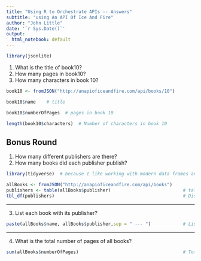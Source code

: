```yaml
---
title: "Using R to Orchestrate APIs -- Answers"
subtitle: "using An API Of Ice And Fire"
author: "John Little"
date: '`r Sys.Date()`'
output:
  html_notebook: default
---
```


```r
library(jsonlite)
```


1. What is the title of book10?
2. How many pages in book10?
3. How many characters in book 10?

```r
book10 <- fromJSON("http://anapioficeandfire.com/api/books/10")

book10$name    # title

book10$numberOfPages  # pages in book 10

length(book10$characters)  # Number of characters in book 10
```

## Bonus Round

1. How many different publishers are there?
2. How many books did each publisher publish?

```r
library(tidyverse)  # because I like working with modern data frames and tidy data

allBooks <- fromJSON("http://anapioficeandfire.com/api/books")
publishers <- table(allBooks$publisher)                           # tally up each publisher's catalog
tbl_df(publishers)                                                # Display as a modern dataframe
```

---

3. List each book with its publisher?

```r
paste(allBooks$name, allBooks$publisher,sep = " --- ")            # List each book with its publisher
```

---

4. What is the total number of pages of all books?
```r
sum(allBooks$numberOfPages)                                       # Total number of pages of all books
```
